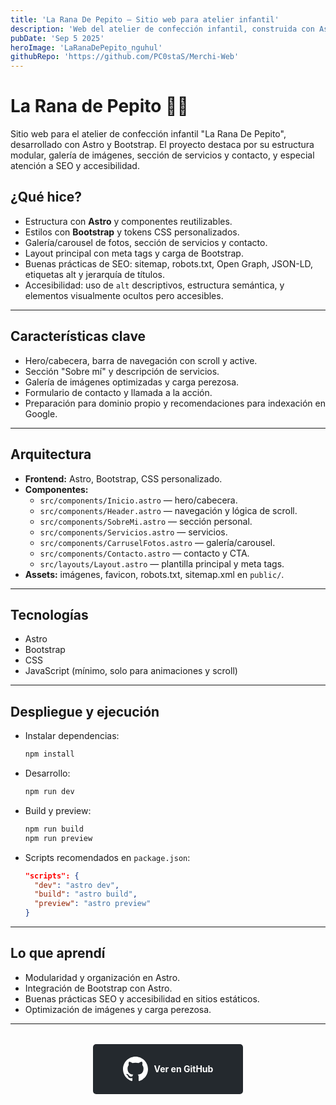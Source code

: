 ```yaml
---
title: 'La Rana De Pepito — Sitio web para atelier infantil'
description: 'Web del atelier de confección infantil, construida con Astro y Bootstrap. Incluye galería, servicios, contacto y buenas prácticas SEO/accesibilidad.'
pubDate: 'Sep 5 2025'
heroImage: 'LaRanaDePepito_nguhul'
githubRepo: 'https://github.com/PC0staS/Merchi-Web'
---
```


# La Rana de Pepito 👗🧵

Sitio web para el atelier de confección infantil "La Rana De Pepito", desarrollado con Astro y Bootstrap. El proyecto destaca por su estructura modular, galería de imágenes, sección de servicios y contacto, y especial atención a SEO y accesibilidad.

## ¿Qué hice?

- Estructura con **Astro** y componentes reutilizables.
- Estilos con **Bootstrap** y tokens CSS personalizados.
- Galería/carousel de fotos, sección de servicios y contacto.
- Layout principal con meta tags y carga de Bootstrap.
- Buenas prácticas de SEO: sitemap, robots.txt, Open Graph, JSON-LD, etiquetas alt y jerarquía de títulos.
- Accesibilidad: uso de `alt` descriptivos, estructura semántica, y elementos visualmente ocultos pero accesibles.

---

## Características clave

- Hero/cabecera, barra de navegación con scroll y active.
- Sección "Sobre mí" y descripción de servicios.
- Galería de imágenes optimizadas y carga perezosa.
- Formulario de contacto y llamada a la acción.
- Preparación para dominio propio y recomendaciones para indexación en Google.

---

## Arquitectura

- **Frontend:** Astro, Bootstrap, CSS personalizado.
- **Componentes:**
  - `src/components/Inicio.astro` — hero/cabecera.
  - `src/components/Header.astro` — navegación y lógica de scroll.
  - `src/components/SobreMi.astro` — sección personal.
  - `src/components/Servicios.astro` — servicios.
  - `src/components/CarruselFotos.astro` — galería/carousel.
  - `src/components/Contacto.astro` — contacto y CTA.
  - `src/layouts/Layout.astro` — plantilla principal y meta tags.
- **Assets:** imágenes, favicon, robots.txt, sitemap.xml en `public/`.

---

## Tecnologías

- Astro
- Bootstrap
- CSS
- JavaScript (mínimo, solo para animaciones y scroll)

---

## Despliegue y ejecución

- Instalar dependencias:
  ```bash
  npm install
  ```
- Desarrollo:
  ```bash
  npm run dev
  ```
- Build y preview:
  ```bash
  npm run build
  npm run preview
  ```
- Scripts recomendados en `package.json`:
  ```json
  "scripts": {
    "dev": "astro dev",
    "build": "astro build",
    "preview": "astro preview"
  }
  ```

---

## Lo que aprendí

- Modularidad y organización en Astro.
- Integración de Bootstrap con Astro.
- Buenas prácticas SEO y accesibilidad en sitios estáticos.
- Optimización de imágenes y carga perezosa.

---

<div style="display: flex; justify-content: center; margin-top: 2rem;">
  <a 
    href="https://github.com/PC0staS/Merchi-Web" 
    target="_blank"
    style="
      display: flex;
      background-color: #24292e;
      color: #ffffff;
      text-decoration: none;
      padding: 20px 20px;
      border-radius: 5px;
      font-weight: bold;
      transition: background-color 0.3s ease;
      width: 200px;
      height: 40px;
      line-height: 0px;
      margin-bottom: 20px;
      justify-content: center;
      align-items: center;
    "
    onmouseover="this.style.backgroundColor='#444';"
    onmouseout="this.style.backgroundColor='#24292e';"
  >
    <svg 
      viewBox="0 0 16 16" 
      aria-hidden="true" 
      width="40" 
      height="40" 
      fill="currentColor" 
      style="vertical-align: middle; margin-right: 10px;"
    >
      <path
        d="M8 0C3.58 0 0 3.58 0 8c0 3.54 2.29 6.53 5.47 7.59.4.07.55-.17.55-.38 0-.19-.01-.82-.01-1.49-2.01.37-2.53-.49-2.69-.94-.09-.23-.48-.94-.82-1.13-.28-.15-.68-.52-.01-.53.63-.01 1.08.58 1.23.82.72 1.21 1.87.87 2.33.66.07-.52.28-.87.51-1.07-1.78-.2-3.64-.89-3.64-3.95 0-.87.31-1.59.82-2.15-.08-.2-.36-1.02.08-2.12 0 0 .67-.21 2.2.82.64-.18 1.32-.27 2-.27.68 0 1.36.09 2 .27 1.53-1.04 2.2-.82 2.2-.82.44 1.1.16 1.92.08 2.12.51.56.82 1.27.82 2.15 0 3.07-1.87 3.75-3.65 3.95.29.25.54.73.54 1.48 0 1.07-.01 1.93-.01 2.2 0 .21.15.46.55.38A8.012 8.012 0 0 0 16 8c0-4.42-3.58-8-8-8z"
      ></path>
    </svg>
    Ver en GitHub
  </a>
</div>

